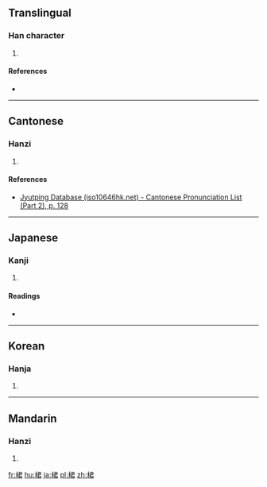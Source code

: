 ==Translingual==

===Han character===
{{Han char|rn=75|rad=木|as=07|sn=11|four=47967|canj=DSKR|ids=⿰木君}}

# {{defn|Han|sort=木07}}

====References====
* {{Han ref|kx=0527.210|dkj=14821|dj=0916.140|hdz=21221.050|uh=687E|ud=26750|bh=D5C9|bd=54729}}

----

==Cantonese==

===Hanzi===
{{yue-hanzi|jyut=[[gwan1]]|y=gwan1}}

# {{defn|lang=yue|sort=木07}}

====References====
* [http://www.iso10646hk.net/jp/document/download.jsp Jyutping Database (iso10646hk.net) - Cantonese Pronunciation List (Part 2), p. 128]

----

==Japanese==

===Kanji===
{{ja-kanji|grade=|rs=木07}}

# {{defn|lang=ja|sort=木07}}

====Readings====
* {{ja-readings|on=[[くん]] (kun)|kun=}}

----

==Korean==

===Hanja===
{{ko-hanja|hangeul=군|eumhun=|rv=gun|mr=kun|y=kwun}}

# {{defn|lang=ko|sort=木07}}

----

==Mandarin==

===Hanzi===
{{cmn-hanzi|pin=[[jūn]] ([[jun1]])|wg=chün<sup>1</sup>}}

# {{defn|lang=cmn|sort=木07}}

[[fr:桾]]
[[hu:桾]]
[[ja:桾]]
[[pl:桾]]
[[zh:桾]]